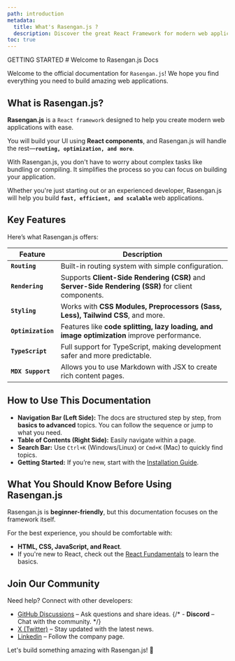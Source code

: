 ```yaml
---
path: introduction
metadata:
  title: What's Rasengan.js ?
  description: Discover the great React Framework for modern web applications
toc: true
---
```


<span className="text-[12px] font-mono-regular text-foreground/60">
  GETTING STARTED
</span>
# Welcome to Rasengan.js Docs

Welcome to the official documentation for `Rasengan.js`! We hope you find everything you need to build amazing web applications.

## What is Rasengan.js?

**Rasengan.js** is a `React framework` designed to help you create modern web applications with ease.

You will build your UI using **React components**, and Rasengan.js will handle the rest—**`routing, optimization, and more`**.

With Rasengan.js, you don't have to worry about complex tasks like bundling or compiling. It simplifies the process so you can focus on building your application.

Whether you're just starting out or an experienced developer, Rasengan.js will help you build **`fast, efficient, and scalable`** web applications.

## Key Features

Here’s what Rasengan.js offers:

| Feature          | Description |
|------------------|----------------------------------------------------------------|
| **`Routing`**      | Built-in routing system with simple configuration. |
| **`Rendering`**    | Supports **Client-Side Rendering (CSR)** and **Server-Side Rendering (SSR)** for client components. |
| **`Styling`**      | Works with **CSS Modules, Preprocessors (Sass, Less), Tailwind CSS**, and more. |
| **`Optimization`** | Features like **code splitting, lazy loading, and image optimization** improve performance. |
| **`TypeScript`**   | Full support for TypeScript, making development safer and more predictable. |
| **`MDX Support`**  | Allows you to use Markdown with JSX to create rich content pages. |

## How to Use This Documentation

- **Navigation Bar (Left Side):** The docs are structured step by step, from **basics to advanced** topics. You can follow the sequence or jump to what you need.
- **Table of Contents (Right Side):** Easily navigate within a page.
- **Search Bar:** Use `Ctrl+K` (Windows/Linux) or `Cmd+K` (Mac) to quickly find topics.
- **Getting Started:** If you’re new, start with the [Installation Guide](/docs/getting-started/installation).

## What You Should Know Before Using Rasengan.js

Rasengan.js is **beginner-friendly**, but this documentation focuses on the framework itself.

For the best experience, you should be comfortable with:
- **HTML, CSS, JavaScript, and React**.
- If you're new to React, check out the <a href="https://react.dev/learn" target="_blank" rel="noopener noreferrer">React Fundamentals</a> to learn the basics.

## Join Our Community

Need help? Connect with other developers:
- <a href="https://github.com/rasengan-dev/rasenganjs/discussions" target="_blank" rel="noopener noreferrer">GitHub Discussions</a> – Ask questions and share ideas.
{/* - **Discord** – Chat with the community. */}
- <a href="https://x.com/rasenganjs" target="_blank" rel="noopener noreferrer">X (Twitter)</a> – Stay updated with the latest news.
- <a href="https://www.linkedin.com/company/rasenganjs/" target="_blank" rel="noopener noreferrer">Linkedin</a> – Follow the company page.

Let's build something amazing with Rasengan.js! 🚀

